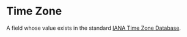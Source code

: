 # Time Zone

A field whose value exists in the standard [IANA Time Zone Database](https://www.iana.org/time-zones).
